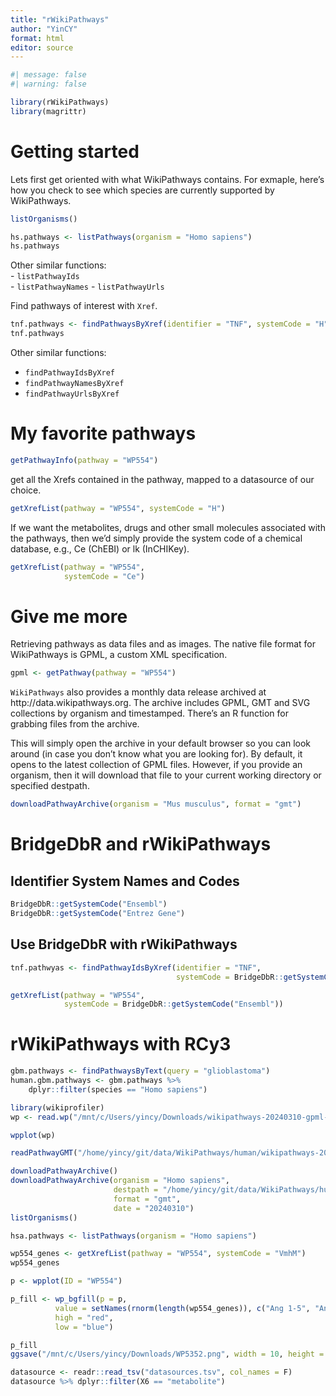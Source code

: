 ```yaml
---
title: "rWikiPathways"
author: "YinCY"
format: html
editor: source
---
```


```r
#| message: false
#| warning: false

library(rWikiPathways)
library(magrittr)
```

# Getting started
Lets first get oriented with what WikiPathways contains. For exmaple, here's how you check to see which species are currently supported by WikiPathways.

```r
listOrganisms()
```


```r
hs.pathways <- listPathways(organism = "Homo sapiens")
hs.pathways
```

Other similar functions:  
- `listPathwayIds`  
- `listPathwayNames`
- `listPathwayUrls`


Find pathways of interest with `Xref`.  

```r
tnf.pathways <- findPathwaysByXref(identifier = "TNF", systemCode = "H")
tnf.pathways
```

Other similar functions:

- `findPathwayIdsByXref`
- `findPathwayNamesByXref`
- `findPathwayUrlsByXref`

# My favorite pathways
```r
getPathwayInfo(pathway = "WP554")
```


get all the Xrefs contained in the pathway, mapped to a datasource of our choice.

```r
getXrefList(pathway = "WP554", systemCode = "H")
```

If we want the metabolites, drugs and other small molecules associated with the pathways, then we’d simply provide the system code of a chemical database, e.g., Ce (ChEBI) or lk (InCHIKey). 

```r
getXrefList(pathway = "WP554", 
            systemCode = "Ce")
```


# Give me more
Retrieving pathways as data files and as images. The native file format for WikiPathways is GPML, a custom XML specification. 

```r
gpml <- getPathway(pathway = "WP554")
```

`WikiPathways` also provides a monthly data release archived at http://data.wikipathways.org. The archive includes GPML, GMT and SVG collections by organism and timestamped. There’s an R function for grabbing files from the archive.

This will simply open the archive in your default browser so you can look around (in case you don’t know what you are looking for). By default, it opens to the latest collection of GPML files. However, if you provide an organism, then it will download that file to your current working directory or specified destpath.

```r
downloadPathwayArchive(organism = "Mus musculus", format = "gmt")
```


# BridgeDbR and rWikiPathways
## Identifier System Names and Codes
```r
BridgeDbR::getSystemCode("Ensembl")
BridgeDbR::getSystemCode("Entrez Gene")
```


## Use BridgeDbR with rWikiPathways
```r
tnf.pathwyas <- findPathwayIdsByXref(identifier = "TNF", 
                                     systemCode = BridgeDbR::getSystemCode("HGNC"))

getXrefList(pathway = "WP554", 
            systemCode = BridgeDbR::getSystemCode("Ensembl"))
```


# rWikiPathways with RCy3
```r
gbm.pathways <- findPathwaysByText(query = "glioblastoma")
human.gbm.pathways <- gbm.pathways %>% 
    dplyr::filter(species == "Homo sapiens")
```

```r
library(wikiprofiler)
wp <- read.wp("/mnt/c/Users/yincy/Downloads/wikipathways-20240310-gpml-Homo_sapiens/Hs_10q11.21q11.23_copy_number_variation_syndrome_WP5352_20240222.gpml")

wpplot(wp)

readPathwayGMT("/home/yincy/git/data/WikiPathways/human/wikipathways-20240310-gmt-Homo_sapiens.gmt")
```


```r
downloadPathwayArchive()
downloadPathwayArchive(organism = "Homo sapiens", 
                       destpath = "/home/yincy/git/data/WikiPathways/human/", 
                       format = "gmt", 
                       date = "20240310")
listOrganisms()
```


```r
hsa.pathways <- listPathways(organism = "Homo sapiens")

wp554_genes <- getXrefList(pathway = "WP554", systemCode = "VmhM")
wp554_genes
```


```r
p <- wpplot(ID = "WP554")

p_fill <- wp_bgfill(p = p, 
          value = setNames(rnorm(length(wp554_genes)), c("Ang 1-5", "Ang 1-7", "Ang 1-9", "Angiotensin II")), 
          high = "red", 
          low = "blue")

p_fill
ggsave("/mnt/c/Users/yincy/Downloads/WP5352.png", width = 10, height = 10)
```


```r
datasource <- readr::read_tsv("datasources.tsv", col_names = F)
datasource %>% dplyr::filter(X6 == "metabolite") 
```






